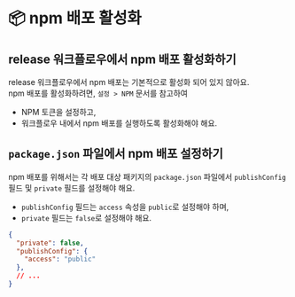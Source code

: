
# 📦 npm 배포 활성화

## release 워크플로우에서 npm 배포 활성화하기

release 워크플로우에서 npm 배포는 기본적으로 활성화 되어 있지 않아요. \
npm 배포를 활성화하려면, <LocalizedLink href="/setup/npm">`설정 > NPM`</LocalizedLink> 문서를 참고하여

- NPM 토큰을 설정하고,
- 워크플로우 내에서 npm 배포를 실행하도록 활성화해야 해요.

## `package.json` 파일에서 npm 배포 설정하기

npm 배포를 위해서는 각 배포 대상 패키지의 `package.json` 파일에서 `publishConfig` 필드 및 `private` 필드를 설정해야 해요.

- `publishConfig` 필드는 `access` 속성을 `public`로 설정해야 하며,
- `private` 필드는 `false`로 설정해야 해요.

```json filename="package.json"
{
  "private": false,
  "publishConfig": {
    "access": "public"
  },
  // ...
}
```

